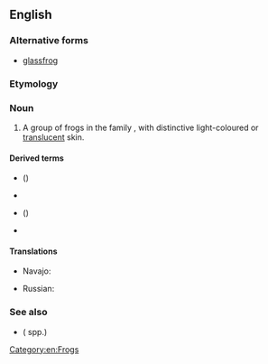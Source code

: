 ==English==
{{wikipedia}}

===Alternative forms===
* [[glassfrog]]

===Etymology===
{{rfelite|en}}

===Noun===
{{en-noun}}

# A group of frogs in the family {{taxlink|Centrolenidae|family|noshow=1}}, with distinctive light-coloured or [[translucent]] skin.

====Derived terms====
* {{vern|bare-hearted glass frog}} ({{taxlink|Hyalinobatrachium colymbiphyllum|species|ver=190916}})
* {{vern|Fleischmann's glass frog}}
* {{vern|plantation glass frog}} ({{taxlink|Hyalinobatrachium colymbiphyllum|species|ver=190916}})
* {{vern|Tandayapa giant glass frog}}

====Translations====
{{trans-top|frog}}
* Navajo: {{t|nv|chʼał niłtólí}}
{{trans-mid}}
* Russian: {{t|ru|стекля́нная лягу́шка|f}}
{{trans-bottom}}

===See also===
* {{vern|grass frog|pl=s}} ({{taxlink|Ptychadena|genus|ver=190916}} spp.)

[[Category:en:Frogs]]